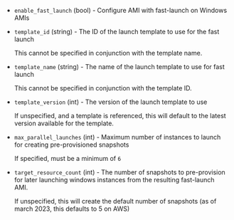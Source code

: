 <!-- Code generated from the comments of the FastLaunchConfig struct in builder/ebs/fast_launch_setup.go; DO NOT EDIT MANUALLY -->

- `enable_fast_launch` (bool) - Configure AMI with fast-launch on Windows AMIs

- `template_id` (string) - The ID of the launch template to use for the fast launch
  
  This cannot be specified in conjunction with the template name.

- `template_name` (string) - The name of the launch template to use for fast launch
  
  This cannot be specified in conjunction with the template ID.

- `template_version` (int) - The version of the launch template to use
  
  If unspecified, and a template is referenced, this will default to
  the latest version available for the template.

- `max_parallel_launches` (int) - Maximum number of instances to launch for creating pre-provisioned snapshots
  
  If specified, must be a minimum of `6`

- `target_resource_count` (int) - The number of snapshots to pre-provision for later launching windows instances
  from the resulting fast-launch AMI.
  
  If unspecified, this will create the default number of snapshots (as of
  march 2023, this defaults to 5 on AWS)

<!-- End of code generated from the comments of the FastLaunchConfig struct in builder/ebs/fast_launch_setup.go; -->

